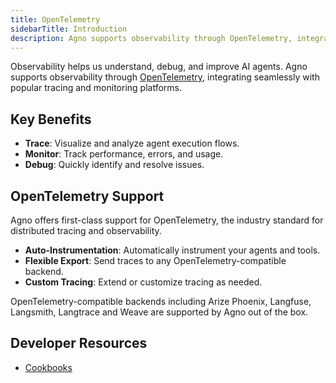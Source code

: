 ```yaml
---
title: OpenTelemetry
sidebarTitle: Introduction
description: Agno supports observability through OpenTelemetry, integrating seamlessly with popular tracing and monitoring platforms.
---
```


Observability helps us understand, debug, and improve AI agents. Agno supports observability through [OpenTelemetry](https://opentelemetry.io/), integrating seamlessly with popular tracing and monitoring platforms.

## Key Benefits
- **Trace**: Visualize and analyze agent execution flows.
- **Monitor**: Track performance, errors, and usage.
- **Debug**: Quickly identify and resolve issues.

## OpenTelemetry Support

Agno offers first-class support for OpenTelemetry, the industry standard for distributed tracing and observability.
- **Auto-Instrumentation**: Automatically instrument your agents and tools.
- **Flexible Export**: Send traces to any OpenTelemetry-compatible backend.
- **Custom Tracing**: Extend or customize tracing as needed.

<Note>
OpenTelemetry-compatible backends including Arize Phoenix, Langfuse, Langsmith, Langtrace and Weave are supported by Agno out of the box.
</Note>

## Developer Resources
- [Cookbooks](https://github.com/agno-agi/agno/tree/main/cookbook/observability)